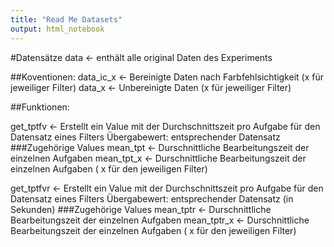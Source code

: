 ```yaml
---
title: "Read Me Datasets"
output: html_notebook
---
```

#Datensätze
data <- enthält alle original Daten des Experiments

##Koventionen:
data_ic_x <- Bereinigte Daten nach Farbfehlsichtigkeit (x für jeweiliger Filter)
data_x <- Unbereinigte Daten (x für jeweiliger Filter)

##Funktionen:

get_tptfv <- Erstellt ein Value mit der Durchschnittszeit pro Aufgabe für den Datensatz eines Filters
             Übergabewert: entsprechender Datensatz
###Zugehörige Values
mean_tpt <- Durschnittliche Bearbeitungszeit der einzelnen Aufgaben
mean_tpt_x <- Durschnittliche Bearbeitungszeit der einzelnen Aufgaben ( x für den jeweiligen Filter)

get_tptfvr <- Erstellt ein Value mit der Durchschnittszeit pro Aufgabe für den Datensatz eines Filters
             Übergabewert: entsprechender Datensatz (in Sekunden)
###Zugehörige Values
mean_tptr <- Durschnittliche Bearbeitungszeit der einzelnen Aufgaben
mean_tptr_x <- Durschnittliche Bearbeitungszeit der einzelnen Aufgaben ( x für den jeweiligen Filter)
